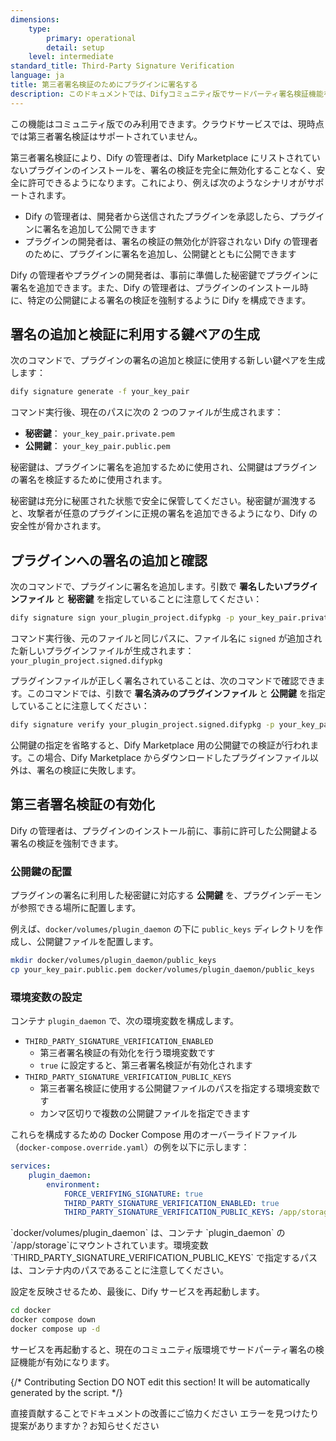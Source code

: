 ```yaml
---
dimensions:
    type:
        primary: operational
        detail: setup
    level: intermediate
standard_title: Third-Party Signature Verification
language: ja
title: 第三者署名検証のためにプラグインに署名する
description: このドキュメントでは、Difyコミュニティ版でサードパーティ署名検証機能を有効にして使用する方法について説明します。これには、キーペアの生成、プラグインの署名と検証、および環境設定の手順が含まれており、管理者はDifyマーケットプレイスで提供されていないプラグインを安全にインストールできます。
---
```


<Warning>
    この機能はコミュニティ版でのみ利用できます。クラウドサービスでは、現時点では第三者署名検証はサポートされていません。
</Warning>

第三者署名検証により、Dify の管理者は、Dify Marketplace にリストされていないプラグインのインストールを、署名の検証を完全に無効化することなく、安全に許可できるようになります。これにより、例えば次のようなシナリオがサポートされます。

-   Dify の管理者は、開発者から送信されたプラグインを承認したら、プラグインに署名を追加して公開できます
-   プラグインの開発者は、署名の検証の無効化が許容されない Dify の管理者のために、プラグインに署名を追加し、公開鍵とともに公開できます

Dify の管理者やプラグインの開発者は、事前に準備した秘密鍵でプラグインに署名を追加できます。また、Dify の管理者は、プラグインのインストール時に、特定の公開鍵による署名の検証を強制するように Dify を構成できます。

## 署名の追加と検証に利用する鍵ペアの生成

次のコマンドで、プラグインの署名の追加と検証に使用する新しい鍵ペアを生成します：

```bash
dify signature generate -f your_key_pair
```

コマンド実行後、現在のパスに次の 2 つのファイルが生成されます：

-   **秘密鍵**： `your_key_pair.private.pem`
-   **公開鍵**： `your_key_pair.public.pem`

秘密鍵は、プラグインに署名を追加するために使用され、公開鍵はプラグインの署名を検証するために使用されます。

<Warning>
    秘密鍵は充分に秘匿された状態で安全に保管してください。秘密鍵が漏洩すると、攻撃者が任意のプラグインに正規の署名を追加できるようになり、Dify
    の安全性が脅かされます。
</Warning>

## プラグインへの署名の追加と確認

次のコマンドで、プラグインに署名を追加します。引数で **署名したいプラグインファイル** と **秘密鍵** を指定していることに注意してください：

```bash
dify signature sign your_plugin_project.difypkg -p your_key_pair.private.pem
```

コマンド実行後、元のファイルと同じパスに、ファイル名に `signed` が追加された新しいプラグインファイルが生成されます： `your_plugin_project.signed.difypkg`

プラグインファイルが正しく署名されていることは、次のコマンドで確認できます。このコマンドでは、引数で **署名済みのプラグインファイル** と **公開鍵** を指定していることに注意してください：

```bash
dify signature verify your_plugin_project.signed.difypkg -p your_key_pair.public.pem
```

<Info>
    公開鍵の指定を省略すると、Dify Marketplace
    用の公開鍵での検証が行われます。この場合、Dify Marketplace
    からダウンロードしたプラグインファイル以外は、署名の検証に失敗します。
</Info>

## 第三者署名検証の有効化

Dify の管理者は、プラグインのインストール前に、事前に許可した公開鍵よる署名の検証を強制できます。

### 公開鍵の配置

プラグインの署名に利用した秘密鍵に対応する **公開鍵** を、プラグインデーモンが参照できる場所に配置します。

例えば、`docker/volumes/plugin_daemon` の下に `public_keys` ディレクトリを作成し、公開鍵ファイルを配置します。

```bash
mkdir docker/volumes/plugin_daemon/public_keys
cp your_key_pair.public.pem docker/volumes/plugin_daemon/public_keys
```

### 環境変数の設定

コンテナ `plugin_daemon` で、次の環境変数を構成します。

-   `THIRD_PARTY_SIGNATURE_VERIFICATION_ENABLED`
    -   第三者署名検証の有効化を行う環境変数です
    -   `true` に設定すると、第三者署名検証が有効化されます
-   `THIRD_PARTY_SIGNATURE_VERIFICATION_PUBLIC_KEYS`
    -   第三者署名検証に使用する公開鍵ファイルのパスを指定する環境変数です
    -   カンマ区切りで複数の公開鍵ファイルを指定できます

これらを構成するための Docker Compose 用のオーバーライドファイル（`docker-compose.override.yaml`）の例を以下に示します：

```yaml
services:
    plugin_daemon:
        environment:
            FORCE_VERIFYING_SIGNATURE: true
            THIRD_PARTY_SIGNATURE_VERIFICATION_ENABLED: true
            THIRD_PARTY_SIGNATURE_VERIFICATION_PUBLIC_KEYS: /app/storage/public_keys/your_key_pair.public.pem
```

<Info>
    `docker/volumes/plugin_daemon` は、コンテナ `plugin_daemon` の
    `/app/storage`にマウントされています。環境変数
    `THIRD_PARTY_SIGNATURE_VERIFICATION_PUBLIC_KEYS`
    で指定するパスは、コンテナ内のパスであることに注意してください。
</Info>

設定を反映させるため、最後に、Dify サービスを再起動します。

```bash
cd docker
docker compose down
docker compose up -d
```

サービスを再起動すると、現在のコミュニティ版環境でサードパーティ署名の検証機能が有効になります。

{/*
Contributing Section
DO NOT edit this section!
It will be automatically generated by the script.
*/}

<CardGroup cols="2">
    <Card
        title="このページを編集する"
        icon="pen-to-square"
        href="https://github.com/langgenius/dify-docs-mintlify/edit/main/plugin_dev_ja/0312-third-party-signature-verification.mdx"
    >
        直接貢献することでドキュメントの改善にご協力ください
    </Card>
    <Card
        title="問題を報告する"
        icon="github"
        href="https://github.com/langgenius/dify-docs-mintlify/issues/new?title=ドキュメントの問題%3A%20third-party-signature-verificat&body=%23%23%20問題の説明%0A%3C%21--%20発見した問題について簡単に説明してください%20--%3E%0A%0A%23%23%20ページリンク%0Ahttps%3A%2F%2Fgithub.com%2Flanggenius%2Fdify-docs-mintlify%2Fblob%2Fmain%2Fplugin_dev_ja%2F0312-third-party-signature-verification.mdx%0A%0A%23%23%20提案される変更%0A%3C%21--%20特定の変更案がある場合は、ここで説明してください%20--%3E%0A%0A%3C%21--%20ドキュメントの品質向上にご協力いただきありがとうございます！%20--%3E"
    >
        エラーを見つけたり提案がありますか？お知らせください
    </Card>
</CardGroup>
